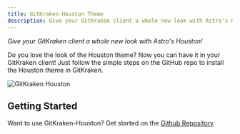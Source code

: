 ```yaml
---
title: GitKraken Houston Theme
description: Give your GitKraken client a whole new look with Astro's Houston!
---
```


*Give your GitKraken client a whole new look with Astro's Houston!*

Do you love the look of the Houston theme? Now you can have it in your GitKraken client!  Just follow the simple steps on the GitHub repo to install the Houston theme in GitKraken.

![GitKraken Houston](../../../assets/gitkraken-houston.png)

## Getting Started

Want to use GitKraken-Houston? Get started on the [Github Repository](https://github.com/MatthiesenXYZ/GitKraken-Houston)